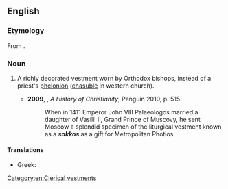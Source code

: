 ==English==
{{wikipedia}}
===Etymology===
From {{etyl|gkm|en}} {{term|σάκκος|lang=gkm}}.

===Noun===
{{en-noun|sakkoi}}

# {{context|Eastern Orthodoxy|lang=en}} A richly decorated vestment worn by Orthodox bishops, instead of a priest's [[phelonion]] ([[chasuble]] in western church).
#*'''2009''', {{w|Diarmaid MacCulloch}}, ''A History of Christianity'', Penguin 2010, p. 515:
#*:When in 1411 Emperor John VIII Palaeologos married a daughter of Vasilii II, Grand Prince of Muscovy, he sent Moscow a splendid specimen of the liturgical vestment known as a '''''sakkos''''' as a gift for Metropolitan Photios.

====Translations====
{{trans-top|vestment}}
* Greek: {{t+|el|σάκκος}}
{{trans-mid}}
{{trans-bottom}}

[[Category:en:Clerical vestments]]